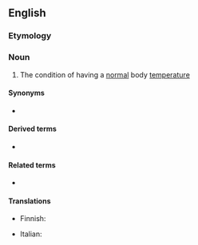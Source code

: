 ==English==

===Etymology===
{{af|en|normo-|-therm|-ia}}

===Noun===
{{en-noun|-}}

# {{lb|en|medicine}} The condition of having a [[normal]] body [[temperature]]

====Synonyms====
* {{l|en|euthermia}}

====Derived terms====
* {{l|en|normothermic}}

====Related terms====
* {{l|en|euthermic}}

====Translations====
{{trans-top|condition of having normal body temperature}}
* Finnish: {{t|fi|normaalilämpöisyys}}
{{trans-mid}}
* Italian: {{t|it|normotermia|f}}
{{trans-bottom}}